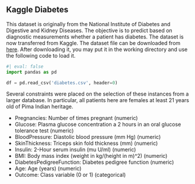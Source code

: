 ## Kaggle Diabetes

This dataset is originally from the National Institute of Diabetes and Digestive and Kidney Diseases. The objective is to predict based on diagnostic measurements whether a patient has diabetes. The dataset is now transferred from Kaggle. The dataset file can be downloaded from [here](assests/datasets/diabetes.csv). After downloading it, you may put it in the working directory and use the following code to load it.


```python
#| eval: false
import pandas as pd

df = pd.read_csv('diabetes.csv', header=0)
```

Several constraints were placed on the selection of these instances from a larger database. In particular, all patients here are females at least 21 years old of Pima Indian heritage.

- Pregnancies: Number of times pregnant (numeric)
- Glucose: Plasma glucose concentration a 2 hours in an oral glucose tolerance test (numeric)
- BloodPressure: Diastolic blood pressure (mm Hg) (numeric)
- SkinThickness: Triceps skin fold thickness (mm) (numeric)
- Insulin: 2-Hour serum insulin (mu U/ml) (numeric)
- BMI: Body mass index (weight in kg/(height in m)^2) (numeric)
- DiabetesPedigreeFunction: Diabetes pedigree function (numeric)
- Age: Age (years) (numeric)
- Outcome: Class variable (0 or 1) (categorical)